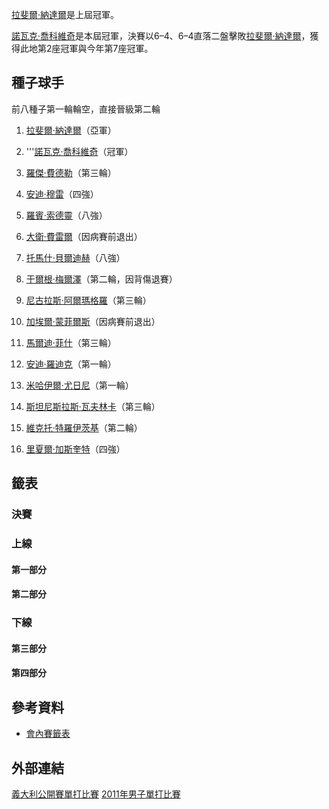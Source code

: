 {{TennisEvents|2011|義大利公開賽|
| champ = {{flagicon|SRB}} [[諾瓦克·喬科維奇|諾瓦克·喬科維奇]]
| runner = {{flagicon|ESP}} [[拉斐爾·納達爾|拉斐爾·納達爾]]
| score = 6–4、6–4
}}

{{main|2011年義大利公開賽}}

[[拉斐爾·納達爾|拉斐爾·納達爾]]是上屆冠軍。

[[諾瓦克·喬科維奇|諾瓦克·喬科維奇]]是本屆冠軍，決賽以6–4、6–4直落二盤擊敗[[拉斐爾·納達爾|拉斐爾·納達爾]]，獲得此地第2座冠軍與今年第7座冠軍。

==種子球手==
前八種子第一輪輪空，直接晉級第二輪
{{col-begin}}
{{col-2}}
# {{flagicon|ESP}} [[拉斐爾·納達爾|拉斐爾·納達爾]]（亞軍）
# {{flagicon|SRB}} '''[[諾瓦克·喬科維奇|諾瓦克·喬科維奇]]（冠軍）
# {{flagicon|SUI}} [[羅傑·費德勒|羅傑·費德勒]]（第三輪）
# {{flagicon|GBR}} [[安迪·穆雷|安迪·穆雷]]（四強）
# {{flagicon|SWE}} [[羅賓·索德靈|羅賓·索德靈]]（八強）
# {{flagicon|ESP}} [[大衛·費雷爾|大衛·費雷爾]]（因病賽前退出）
# {{flagicon|CZE}} [[托馬什·貝爾迪赫|托馬什·貝爾迪赫]]（八強）
# {{flagicon|AUT}} [[于爾根·梅爾澤|于爾根·梅爾澤]]（第二輪，因背傷退賽）
{{col-2}}
<ol start=9>
<li>{{flagicon|ESP}} [[尼古拉斯·阿爾瑪格羅|尼古拉斯·阿爾瑪格羅]]（第三輪）
<li>{{flagicon|FRA}} [[加埃爾·蒙菲爾斯|加埃爾·蒙菲爾斯]]（因病賽前退出）
<li>{{flagicon|USA}} [[馬爾迪·菲什|馬爾迪·菲什]]（第三輪）
<li>{{flagicon|USA}} [[安迪·羅迪克|安迪·羅迪克]]（第一輪）
<li>{{flagicon|RUS}} [[米哈伊爾·尤日尼|米哈伊爾·尤日尼]]（第一輪）
<li>{{flagicon|SUI}} [[斯坦尼斯拉斯·瓦夫林卡|斯坦尼斯拉斯·瓦夫林卡]]（第三輪）
<li>{{flagicon|SRB}} [[維克托·特羅伊茨基|維克托·特羅伊茨基]]（第二輪）
<li>{{flagicon|FRA}} [[里夏爾·加斯奎特|里夏爾·加斯奎特]]（四強）
</ol>
{{col-end}}

==籤表==
{{Draw key}}
===決賽===
{{8TeamBracket-Tennis3
|RD1=八強
|RD2=四強
|RD3=決賽
| team-width=205

| RD1-seed1=1
| RD1-team1={{flagicon|ESP}} '''[[拉斐爾·納達爾|拉斐爾·納達爾]]
| RD1-score1-1='''6
| RD1-score1-2='''6
| RD1-score1-3= 
| RD1-seed2= 
| RD1-team2={{flagicon|CRO}} [[馬林·契利奇|馬林·契利奇]]
| RD1-score2-1=1
| RD1-score2-2=3
| RD1-score2-3= 

| RD1-seed3=16
| RD1-team3={{flagicon|FRA}} '''[[里夏爾·加斯奎特|里夏爾·加斯奎特]]
| RD1-score3-1=4
| RD1-score3-2='''6'''
| RD1-score3-3='''6
| RD1-seed4=7
| RD1-team4={{flagicon|CZE}} [[托馬什·貝爾迪赫|托馬什·貝爾迪赫]]
| RD1-score4-1='''6
| RD1-score4-2=2
| RD1-score4-3=4

| RD1-seed5= 
| RD1-team5={{flagicon|GER}} [[弗洛里安·邁爾|弗洛里安·邁爾]]
| RD1-score5-1='''6
| RD1-score5-2=1
| RD1-score5-3=1
| RD1-seed6=4
| RD1-team6='''{{flagicon|GBR}} [[安迪·穆雷|安迪·穆雷]]
| RD1-score6-1=1
| RD1-score6-2='''6
| RD1-score6-3='''6

| RD1-seed7=5
| RD1-team7={{flagicon|SWE}} [[羅賓·索德靈|羅賓·索德靈]]
| RD1-score7-1=3
| RD1-score7-2=0
| RD1-score7-3= 
| RD1-seed8=2
| RD1-team8={{flagicon|SRB}} '''[[諾瓦克·喬科維奇|諾瓦克·喬科維奇]]
| RD1-score8-1='''6
| RD1-score8-2='''6
| RD1-score8-3= 

| RD2-seed1=1
| RD2-team1='''{{flagicon|ESP}} [[拉斐爾·納達爾|拉斐爾·納達爾]]
| RD2-score1-1='''7
| RD2-score1-2='''6
| RD2-score1-3= 
| RD2-seed2=16
| RD2-team2={{flagicon|FRA}} [[里夏爾·加斯奎特|里夏爾·加斯奎特]]
| RD2-score2-1=5
| RD2-score2-2=1
| RD2-score2-3= 

| RD2-seed3=4
| RD2-team3={{flagicon|GBR}} [[安迪·穆雷|安迪·穆雷]]
| RD2-score3-1=1
| RD2-score3-2='''6
| RD2-score3-3=6<sup>2</sup>
| RD2-seed4=2
| RD2-team4='''{{flagicon|SRB}} [[諾瓦克·喬科維奇|諾瓦克·喬科維奇]]
| RD2-score4-1='''6
| RD2-score4-2=3
| RD2-score4-3='''7

| RD3-seed1=1
| RD3-team1={{flagicon|ESP}} [[拉斐爾·納達爾|拉斐爾·納達爾]]
| RD3-score1-1=4
| RD3-score1-2=4
| RD3-score1-3= 
| RD3-seed2=2
| RD3-team2='''{{flagicon|SRB}} [[諾瓦克·喬科維奇|諾瓦克·喬科維奇]]
| RD3-score2-1='''6
| RD3-score2-2='''6
| RD3-score2-3= 
}}

===上線===
====第一部分====
{{16TeamBracket-Compact-Tennis3-Byes
| RD1=第一輪
| RD2=第二輪
| RD3=第三輪
| RD4=八強

|RD1-seed03=Q
|RD1-team03='''{{flagicon|ITA}} [[保羅·洛倫齊|洛倫齊]]
|RD1-score03-1='''7'''
|RD1-score03-2='''6
|RD1-score03-3= 
|RD1-seed04= 
|RD1-team04={{flagicon|BRA}} [[托馬斯·貝魯奇|貝魯奇]]
|RD1-score04-1=6<sup>5</sup>
|RD1-score04-2=3
|RD1-score04-3= 

|RD1-seed05= 
|RD1-team05={{flagicon|ESP}} '''[[費利西亞諾·洛佩斯|洛佩斯]]
|RD1-score05-1='''7
|RD1-score05-2='''6
|RD1-score05-3= 
|RD1-seed06= 
|RD1-team06={{flagicon|FRA}} [[米卡埃爾·洛德拉|洛德拉]]
|RD1-score06-1=6<sup>2</sup>
|RD1-score06-2=1
|RD1-score06-3= 

|RD1-seed07= 
|RD1-team07='''{{flagicon|GER}} [[菲利普·科爾施賴伯|科爾施賴伯]]
|RD1-score07-1='''6
|RD1-score07-2='''6
|RD1-score07-3= 
|RD1-seed08=13
|RD1-team08={{flagicon|RUS}} [[米哈伊爾·尤日尼|尤日尼]]
|RD1-score08-1=4
|RD1-score08-2=2
|RD1-score08-3= 

|RD1-seed09=11
|RD1-team09='''{{flagicon|USA}} [[馬爾迪·菲什|菲什]]
|RD1-score09-1=4
|RD1-score09-2='''6
|RD1-score09-3='''6
|RD1-seed10= 
|RD1-team10={{flagicon|COL}} [[聖地亞哥·基拉爾多|基拉爾多]]
|RD1-score10-1='''6
|RD1-score10-2=2
|RD1-score10-3=2

|RD1-seed11= 
|RD1-team11={{flagicon|CRO}} '''[[伊萬·柳比西奇|柳比西奇]]
|RD1-score11-1='''6
|RD1-score11-2='''6
|RD1-score11-3= 
|RD1-seed12=WC
|RD1-team12={{flagicon|ITA}} [[法維奧·奇柏拉|奇柏拉]]
|RD1-score12-1=2
|RD1-score12-2=3
|RD1-score12-3= 


|RD1-seed13= 
|RD1-team13={{flagicon|CRO}} '''[[馬林·契利奇|契利奇]]
|RD1-score13-1='''6
|RD1-score13-2=1
|RD1-score13-3= 
|RD1-seed14= 
|RD1-team14={{flagicon|CRO}} [[伊沃·卡洛維奇|卡洛維奇]]
|RD1-score14-1=4
|RD1-score14-2=0
|RD1-score14-3=r

| RD2-seed01=1
| RD2-team01={{flagicon|ESP}} '''[[拉斐爾·納達爾|納達爾]]
| RD2-score01-1=6<sup>5</sup>
| RD2-score01-2='''6
| RD2-score01-3='''6
| RD2-seed02=Q
| RD2-team02={{flagicon|ITA}} [[保羅·洛倫齊|洛倫齊]]
| RD2-score02-1='''7
| RD2-score02-2=4
| RD2-score02-3=0

| RD2-seed03= 
| RD2-team03='''{{flagicon|ESP}} [[費利西亞諾·洛佩斯|洛佩斯]]
| RD2-score03-1='''6
| RD2-score03-2=3
| RD2-score03-3='''6
| RD2-seed04= 
| RD2-team04={{flagicon|GER}} [[菲利普·科爾施賴伯|科爾施賴伯]]
| RD2-score04-1=4
| RD2-score04-2='''6
| RD2-score04-3=3

| RD2-seed05=11
| RD2-team05={{flagicon|USA}} '''[[馬爾迪·菲什|菲什]]
| RD2-score05-1='''7
| RD2-score05-2=5
| RD2-score05-3='''6
| RD2-seed06= 
| RD2-team06={{flagicon|CRO}} [[伊萬·柳比西奇|柳比西奇]]
| RD2-score06-1=6<sup>2</sup>
| RD2-score06-2='''7
| RD2-score06-3=2

| RD2-seed07= 
| RD2-team07={{flagicon|CRO}} '''[[馬林·契利奇|契利奇]]
| RD2-score07-1='''6
| RD2-score07-2='''6
| RD2-score07-3= 
| RD2-seed08=LL
| RD2-team08={{flagicon|ARG}} [[卡洛斯·貝洛克|貝洛克]]
| RD2-score08-1=4
| RD2-score08-2=3
| RD2-score08-3= 

| RD3-seed01=1
| RD3-team01={{flagicon|ESP}} '''[[拉斐爾·納達爾|納達爾]]
| RD3-score01-1='''6
| RD3-score01-2='''6
| RD3-score01-3= 
| RD3-seed02= 
| RD3-team02={{flagicon|ESP}} [[費利西亞諾·洛佩斯|洛佩斯]]
| RD3-score02-1=4
| RD3-score02-2=2
| RD3-score02-3= 

| RD3-seed03=11
| RD3-team03={{flagicon|USA}} [[馬爾迪·菲什|菲什]]
| RD3-score03-1=6<sup>6</sup>
| RD3-score03-2=3
| RD3-score03-3= 
| RD3-seed04= 
| RD3-team04={{flagicon|CRO}} '''[[馬林·契利奇|契利奇]]
| RD3-score04-1='''7
| RD3-score04-2='''6
| RD3-score04-3= 

| RD4-seed01=1
| RD4-team01={{flagicon|ESP}} '''[[拉斐爾·納達爾|納達爾]]
| RD4-score01-1='''6
| RD4-score01-2='''6
| RD4-score01-3= 
| RD4-seed02= 
| RD4-team02={{flagicon|CRO}} [[馬林·契利奇|契利奇]]
| RD4-score02-1=1
| RD4-score02-2=3
| RD4-score02-3= 
}}

====第二部分====
{{16TeamBracket-Compact-Tennis3-Byes
| RD1=第一輪
| RD2=第二輪
| RD3=第三輪
| RD4=八強

| RD1-seed03= 
| RD1-team03={{flagicon|CYP}} [[馬科斯·巴格達蒂斯|巴格達蒂斯]]
| RD1-score03-1=3
| RD1-score03-2=2
| RD1-score03-3= 
| RD1-seed04= 
| RD1-team04='''{{flagicon|FRA}} [[若-威爾弗裡德·特松加|特松加]]
| RD1-score04-1='''6
| RD1-score04-2='''6
| RD1-score04-3= 

| RD1-seed05=Q
| RD1-team05='''{{flagicon|RUS}} [[伊戈爾·安德烈耶夫|安德烈耶夫]]
| RD1-score05-1='''6
| RD1-score05-2='''7
| RD1-score05-3= 
| RD1-seed06=Q
| RD1-team06={{flagicon|ESP}} [[佩雷·里巴|里巴]]
| RD1-score06-1=4
| RD1-score06-2=5
| RD1-score06-3= 

| RD1-seed07= 
| RD1-team07={{flagicon|ESP}} [[阿爾伯特·蒙塔涅斯|蒙塔涅斯]]
| RD1-score07-1=2
| RD1-score07-2=3
| RD1-score07-3= 
| RD1-seed08=16
| RD1-team08='''{{flagicon|FRA}} [[里夏爾·加斯奎特|加斯奎特]]
| RD1-score08-1='''6
| RD1-score08-2='''6
| RD1-score08-3= 

| RD1-seed09=LL
| RD1-team09={{flagicon|FRA}} [[阿德里安·曼納里諾|曼納里諾]]
| RD1-score09-1=5
| RD1-score09-2='''6
| RD1-score09-3=3
| RD1-seed10=LL
| RD1-team10='''{{flagicon|FIN}} [[亞爾科·涅米寧|涅米寧]]
| RD1-score10-1='''7
| RD1-score10-2=2
| RD1-score10-3='''6

| RD1-seed11=Q
| RD1-team11={{flagicon|ROM}} [[維克托·哈內斯庫|哈內斯庫]]
| RD1-score11-1=3
| RD1-score11-2='''6
| RD1-score11-3=6<sup>6</sup>
| RD1-seed12= 
| RD1-team12='''{{flagicon|UKR}} [[謝爾蓋·斯坦高夫斯基|斯坦高夫斯基]]
| RD1-score12-1='''6
| RD1-score12-2=1
| RD1-score12-3='''7

| RD1-seed13= 
| RD1-team13='''{{flagicon|ARG}} [[胡安·摩納哥|摩納哥]]
| RD1-score13-1='''6
| RD1-score13-2=4
| RD1-score13-3='''6
| RD1-seed14= 
| RD1-team14={{flagicon|ITA}} [[安德烈亞斯·塞皮|塞皮]]
| RD1-score14-1=1
| RD1-score14-2='''6
| RD1-score14-3=2

| RD2-seed01=3
| RD2-team01='''{{flagicon|SUI}} [[羅傑·費德勒|費德勒]]
| RD2-score01-1='''6
| RD2-score01-2='''6
| RD2-score01-3= 
| RD2-seed02= 
| RD2-team02={{flagicon|FRA}} [[若-威爾弗裡德·特松加|特松加]]
| RD2-score02-1=4
| RD2-score02-2=2
| RD2-score02-3= 

| RD2-seed03=Q
| RD2-team03={{flagicon|RUS}} [[伊戈爾·安德烈耶夫|安德烈耶夫]]
| RD2-score03-1=1
| RD2-score03-2=2
| RD2-score03-3= 
| RD2-seed04=16
| RD2-team04={{flagicon|FRA}} '''[[里夏爾·加斯奎特|加斯奎特]]
| RD2-score04-1='''6
| RD2-score04-2='''6
| RD2-score04-3= 

| RD2-seed05=LL
| RD2-team05={{flagicon|FIN}} '''[[亞爾科·涅米寧|涅米寧]]
| RD2-score05-1=6<sup>5</sup>
| RD2-score05-2='''6
| RD2-score05-3='''6
| RD2-seed06= 
| RD2-team06={{flagicon|UKR}} [[謝爾蓋·斯坦高夫斯基|斯坦高夫斯基]]
| RD2-score06-1='''7
| RD2-score06-2=3
| RD2-score06-3=4

| RD2-seed07= 
| RD2-team07={{flagicon|ARG}} [[胡安·摩納哥|摩納哥]]
| RD2-score07-1=2
| RD2-score07-2=2
| RD2-score07-3= 
| RD2-seed08=7
| RD2-team08='''{{flagicon|CZE}} [[托馬什·貝爾迪赫|貝爾迪赫]]
| RD2-score08-1='''6
| RD2-score08-2='''6
| RD2-score08-3= 

| RD3-seed01=3
| RD3-team01={{flagicon|SUI}} [[羅傑·費德勒|費德勒]]
| RD3-score01-1='''6
| RD3-score01-2=6<sup>2</sup>
| RD3-score01-3=6<sup>4</sup>
| RD3-seed02=16
| RD3-team02='''{{flagicon|FRA}} [[里夏爾·加斯奎特|加斯奎特]]
| RD3-score02-1=4
| RD3-score02-2='''7
| RD3-score02-3='''7

| RD3-seed03=LL
| RD3-team03={{flagicon|FIN}} [[亞爾科·涅米寧|涅米寧]]
| RD3-score03-1=2
| RD3-score03-2='''7
| RD3-score03-3=2
| RD3-seed04=7
| RD3-team04='''{{flagicon|CZE}} [[托馬什·貝爾迪赫|貝爾迪赫]]
| RD3-score04-1='''6
| RD3-score04-2=6<sup>4</sup>
| RD3-score04-3='''6

| RD4-seed01=16
| RD4-team01='''{{flagicon|FRA}} [[里夏爾·加斯奎特|加斯奎特]]
| RD4-score01-1=4
| RD4-score01-2='''6
| RD4-score01-3='''6
| RD4-seed02=7
| RD4-team02={{flagicon|CZE}} [[托馬什·貝爾迪赫|貝爾迪赫]]
| RD4-score02-1='''6
| RD4-score02-2=2
| RD4-score02-3=4
}}

===下線===
====第三部分====
{{16TeamBracket-Compact-Tennis3-Byes
| RD1=第一輪
| RD2=第二輪
| RD3=第三輪
| RD4=八強

| RD1-seed03= 
| RD1-team03='''{{flagicon|GER}} [[弗洛里安·邁爾|邁爾]]
| RD1-score03-1='''6
| RD1-score03-2='''6
| RD1-score03-3= 
| RD1-seed04= 
| RD1-team04={{flagicon|KAZ}} [[安德烈·戈盧別夫|戈盧別夫]]
| RD1-score04-1=4
| RD1-score04-2=3
| RD1-score04-3= 

| RD1-seed05= 
| RD1-team05='''{{flagicon|ARG}} [[胡安·伊格納西奧·切拉|切拉]]
| RD1-score05-1='''6
| RD1-score05-2='''6
| RD1-score05-3= 
| RD1-seed06= 
| RD1-team06={{flagicon|USA}} [[約翰·伊斯內爾|伊斯內爾]]
| RD1-score06-1=4
| RD1-score06-2=1
| RD1-score06-3= 

| RD1-seed07= 
| RD1-team07='''{{flagicon|FRA}} [[吉爾·西蒙|西蒙]]
| RD1-score07-1='''6
| RD1-score07-2='''6
| RD1-score07-3= 
| RD1-seed08=12
| RD1-team08={{flagicon|USA}} [[安迪·羅迪克|羅迪克]]
| RD1-score08-1=3
| RD1-score08-2=3
| RD1-score08-3= 

| RD1-seed09=15
| RD1-team09='''{{flagicon|SRB}} [[維克托·特羅伊茨基|特羅伊茨基]]
| RD1-score09-1='''6
| RD1-score09-2='''7
| RD1-score09-3= 
| RD1-seed10= 
| RD1-team10={{flagicon|RUS}} [[尼古萊·達維登科|達維登科]]
| RD1-score10-1=4
| RD1-score10-2=5
| RD1-score10-3= 

| RD1-seed11= 
| RD1-team11='''{{flagicon|ITA}} [[波蒂托·斯塔拉切|斯塔拉切]]
| RD1-score11-1='''6
| RD1-score11-2='''6
| RD1-score11-3= 
| RD1-seed12= 
| RD1-team12={{flagicon|UKR}} [[亞歷山大·多爾戈波洛夫|多爾戈波洛夫]]
| RD1-score12-1=3
| RD1-score12-2=3
| RD1-score12-3= 

| RD1-seed13= 
| RD1-team13='''{{flagicon|BEL}} [[克薩維埃·馬利斯|馬利斯]]
| RD1-score13-1='''7
| RD1-score13-2='''6
| RD1-score13-3= 
| RD1-seed14= 
| RD1-team14={{flagicon|ESP}} [[吉列爾莫·加西亞·洛佩斯|加西亞·洛佩斯]]
| RD1-score14-1=5
| RD1-score14-2=2
| RD1-score14-3= 

| RD2-seed01=8
| RD2-team01={{flagicon|AUT}} [[于爾根·梅爾澤|梅爾澤]]
| RD2-score01-1=4
| RD2-score01-2=r
| RD2-score01-3= 
| RD2-seed02= 
| RD2-team02={{flagicon|GER}} '''[[弗洛里安·邁爾|邁爾]]
| RD2-score02-1='''6
| RD2-score02-2= 
| RD2-score02-3= 

| RD2-seed03= 
| RD2-team03={{flagicon|ARG}} '''[[胡安·伊格納西奧·切拉|切拉]]
| RD2-score03-1='''6
| RD2-score03-2='''6
| RD2-score03-3= 
| RD2-seed04= 
| RD2-team04={{flagicon|FRA}} [[吉爾·西蒙|西蒙]]
| RD2-score04-1=4
| RD2-score04-2=2
| RD2-score04-3= 

| RD2-seed05=15
| RD2-team05={{flagicon|SRB}} [[維克托·特羅伊茨基|特羅伊茨基]]
| RD2-score05-1=4
| RD2-score05-2=4
| RD2-score05-3= 
| RD2-seed06= 
| RD2-team06='''{{flagicon|ITA}} [[波蒂托·斯塔拉切|斯塔拉切]]
| RD2-score06-1='''6
| RD2-score06-2='''6
| RD2-score06-3= 

| RD2-seed07= 
| RD2-team07={{flagicon|BEL}} [[克薩維埃·馬利斯|馬利斯]]
| RD2-score07-1=2
| RD2-score07-2='''6
| RD2-score07-3=3
| RD2-seed08=4
| RD2-team08={{flagicon|GBR}} '''[[安迪·穆雷|穆雷]]
| RD2-score08-1='''6
| RD2-score08-2=2
| RD2-score08-3='''6

| RD3-seed01= 
| RD3-team01='''{{flagicon|GER}} [[弗洛里安·邁爾|邁爾]]
| RD3-score01-1='''7
| RD3-score01-2='''6
| RD3-score01-3= 
| RD3-seed02= 
| RD3-team02={{flagicon|ARG}} [[胡安·伊格納西奧·切拉|切拉]]
| RD3-score02-1=5
| RD3-score02-2=4
| RD3-score02-3= 

| RD3-seed03= 
| RD3-team03={{flagicon|ITA}} [[波蒂托·斯塔拉切|斯塔拉切]]
| RD3-score03-1=2
| RD3-score03-2=3
| RD3-score03-3= 
| RD3-seed04=4
| RD3-team04='''{{flagicon|GBR}} [[安迪·穆雷|穆雷]]
| RD3-score04-1='''6
| RD3-score04-2='''6
| RD3-score04-3= 

| RD4-seed01= 
| RD4-team01={{flagicon|GER}} [[弗洛里安·邁爾|邁爾]]
| RD4-score01-1='''6
| RD4-score01-2=1
| RD4-score01-3=1
| RD4-seed02=4
| RD4-team02='''{{flagicon|GBR}} [[安迪·穆雷|穆雷]]
| RD4-score02-1=1
| RD4-score02-2='''6
| RD4-score02-3='''6
}}

====第四部分====
{{16TeamBracket-Compact-Tennis3-Byes
| RD1=第一輪
| RD2=第二輪
| RD3=第三輪
| RD4=八強

| RD1-seed03= 
| RD1-team03='''{{flagicon|ESP}} [[費爾南多·貝爾達斯科|貝爾達斯科]]
| RD1-score03-1='''6
| RD1-score03-2='''6
| RD1-score03-3= 
| RD1-seed04= 
| RD1-team04={{flagicon|CAN}} [[米洛斯·拉奧尼奇|拉奧尼奇]]
| RD1-score04-1=4
| RD1-score04-2=4
| RD1-score04-3= 

| RD1-seed05= 
| RD1-team05={{flagicon|RSA}} [[凱文·安德森|安德森]]
| RD1-score05-1=6<sup>1</sup>
| RD1-score05-2=0
| RD1-score05-3=r
| RD1-seed06= 
| RD1-team06={{flagicon|USA}} '''[[薩姆·奎里|奎里]]
| RD1-score06-1='''7
| RD1-score06-2=1
| RD1-score06-3= 

| RD1-seed07=WC
| RD1-team07={{flagicon|ITA}} [[西莫內·博萊利|博萊利]]
| RD1-score07-1=0
| RD1-score07-2=5
| RD1-score07-3= 
| RD1-seed08=9
| RD1-team08={{flagicon|ESP}} '''[[尼古拉斯·阿爾瑪格羅|阿爾瑪格羅]]
| RD1-score08-1='''6
| RD1-score08-2='''7
| RD1-score08-3= 

| RD1-seed09=14
| RD1-team09={{flagicon|SUI}} '''[[斯坦尼斯拉斯·瓦夫林卡|瓦夫林卡]]
| RD1-score09-1=6<sup>5</sup>
| RD1-score09-2='''6
| RD1-score09-3='''6
| RD1-seed10=WC
| RD1-team10={{flagicon|ITA}} [[法比奧·福尼尼|福尼尼]]
| RD1-score10-1='''7
| RD1-score10-2=2
| RD1-score10-3=4

| RD1-seed11=WC
| RD1-team11='''{{flagicon|ITA}} [[菲利波·沃蘭德里|沃蘭德里]]
| RD1-score11-1='''6
| RD1-score11-2='''6
| RD1-score11-3= 
| RD1-seed12= 
| RD1-team12={{flagicon|NED}} [[蒂莫·德·巴克|德·巴克]]
| RD1-score12-1=1
| RD1-score12-2=2
| RD1-score12-3= 

| RD1-seed13=Q
| RD1-team13={{flagicon|URU}} [[巴勃羅·奎瓦斯|奎瓦斯]]
| RD1-score13-1=6<sup>1</sup>
| RD1-score13-2='''6
| RD1-score13-3=2
| RD1-seed14=Q
| RD1-team14='''{{flagicon|POL}} [[盧卡斯·古博特|古博特]] 
| RD1-score14-1='''7
| RD1-score14-2=2
| RD1-score14-3='''6

| RD2-seed01=5
| RD2-team01={{flagicon|SWE}} '''[[羅賓·索德靈|索德靈]]
| RD2-score01-1=2
| RD2-score01-2='''7'''
| RD2-score01-3='''6
| RD2-seed02= 
| RD2-team02={{flagicon|ESP}} [[費爾南多·貝爾達斯科|貝爾達斯科]]
| RD2-score02-1='''6'''
| RD2-score02-2=5
| RD2-score02-3=4

| RD2-seed03= 
| RD2-team03={{flagicon|USA}} [[薩姆·奎里|奎里]]
| RD2-score03-1=3
| RD2-score03-2=6<sup>4</sup>
| RD2-score03-3= 
| RD2-seed04=9
| RD2-team04={{flagicon|ESP}} '''[[尼古拉斯·阿爾瑪格羅|阿爾瑪格羅]]
| RD2-score04-1='''6
| RD2-score04-2='''7
| RD2-score04-3= 

| RD2-seed05=14
| RD2-team05={{flagicon|SUI}} '''[[斯坦尼斯拉斯·瓦夫林卡|瓦夫林卡]]
| RD2-score05-1='''6
| RD2-score05-2=3
| RD2-score05-3='''6
| RD2-seed06=WC
| RD2-team06={{flagicon|ITA}} [[菲利波·沃蘭德里|沃蘭德里]]
| RD2-score06-1=1
| RD2-score06-2='''6
| RD2-score06-3=2

| RD2-seed07=Q
| RD2-team07={{flagicon|POL}} [[盧卡斯·古博特|古博特]] 
| RD2-score07-1=0
| RD2-score07-2=3
| RD2-score07-3= 
| RD2-seed08=2
| RD2-team08={{flagicon|SRB}} '''[[諾瓦克·喬科維奇|喬科維奇]]
| RD2-score08-1='''6
| RD2-score08-2='''6
| RD2-score08-3= 

| RD3-seed01=5
| RD3-team01='''{{flagicon|SWE}} [[羅賓·索德靈|索德靈]]
| RD3-score01-1='''6
| RD3-score01-2=3
| RD3-score01-3='''6
| RD3-seed02=9
| RD3-team02={{flagicon|ESP}} [[尼古拉斯·阿爾瑪格羅|阿爾瑪格羅]]
| RD3-score02-1=3
| RD3-score02-2='''6
| RD3-score02-3=4

| RD3-seed03=14
| RD3-team03={{flagicon|SUI}} [[斯坦尼斯拉斯·瓦夫林卡|瓦夫林卡]]
| RD3-score03-1=4
| RD3-score03-2=1
| RD3-score03-3= 
| RD3-seed04=2
| RD3-team04={{flagicon|SRB}} '''[[諾瓦克·喬科維奇|喬科維奇]]
| RD3-score04-1='''6
| RD3-score04-2='''6
| RD3-score04-3= 

| RD4-seed01=5
| RD4-team01={{flagicon|SWE}} [[羅賓·索德靈|索德靈]]
| RD4-score01-1=3
| RD4-score01-2=0
| RD4-score01-3=
| RD4-seed02=2
| RD4-team02={{flagicon|SRB}} '''[[諾瓦克·喬科維奇|喬科維奇]]'''
| RD4-score02-1='''6
| RD4-score02-2='''6
| RD4-score02-3=
}}

==參考資料==
*[http://www.atpworldtour.com/posting/2011/416/mds.pdf 會內賽籤表]{{Wayback|url=http://www.atpworldtour.com/posting/2011/416/mds.pdf |date=20150924165423 }}

==外部連結==
[[Category:2011年ATP世界巡迴賽|義大利公開賽單打比賽]]
[[Category:羅馬大師賽|2011年男子單打比賽]]